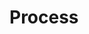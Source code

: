 # Process

<!--
schematic of the process
for example use `draw.io` and export as png
or create the schema with an R package like `visNetwork`
-->

